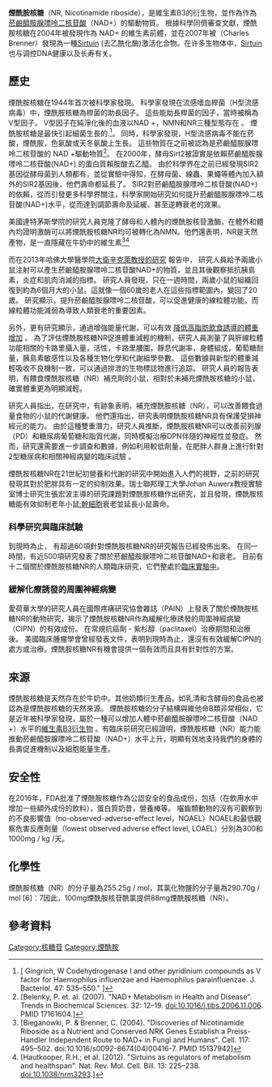 {{multiple issues|
{{citation style|time=2017-03-29T11:19:19+00:00}}
{{cleanup-jargon|time=2017-03-29T11:19:19+00:00}}
{{fansite|time=2017-03-29T11:19:19+00:00}}
{{copyedit|time=2019-04-24T00:26:23+00:00}}
{{disputed|time=2019-04-24T00:26:23+00:00}}
{{original research|time=2019-04-24T00:26:23+00:00}}
{{refimprove|time=2019-04-24T00:26:23+00:00}}
}}
'''煙酰胺核糖'''（NR, Nicotinamide riboside），是維生素B3的衍生物，並作為作為[[菸鹼醯胺腺嘌呤二核苷酸|菸鹼醯胺腺嘌呤二核苷酸]]（NAD+）的驅動物質。
根據科學同儕審查文獻，煙酰胺核糖在2004年被發現作為 NAD+ 的維生素前體，並在2007年被（Charles Brenner{{tsl|en|Charles Brenner|查爾斯·布倫納}}）發現為一種[http://www.natureasia.com/zh-cn/research/highlight/8773 Sirtuin]{{Dead link|date=2018年8月 |bot=InternetArchiveBot |fix-attempted=yes }} (去乙酰化酶)激活化合物。在许多生物体中，[http://www.natureasia.com/zh-cn/research/highlight/8773 Sirtuin]{{Dead link|date=2018年8月 |bot=InternetArchiveBot |fix-attempted=yes }}也与调控DNA健康以及长寿有关。

==歷史==
煙酰胺核糖在1944年首次被科學家發現。 科學家發現在流感嗜血桿菌（H型流感病毒）中，煙酰胺核糖為桿菌的助長因子。 這些能助長桿菌的因子，當時被稱為 V型因子。 
V型因子在純淨化後的血液以NAD +，NMN和NR三種型態存在 。 
煙酰胺核糖是最快引起細菌生長的.<ref name="test">[ Gingrich, W Codehydrogenase I and other pyridinium compounds as V factor for Haemophilus influenzae and Haemophilus parainfluenzae. J. Bacteriol. 47: 535–550." ]</ref>。 同時，科學家發現，H型流感病毒不能在菸酸，煙酰胺，色氨酸或天冬氨酸上生長。 這些物質在之前被認為是菸鹼醯胺腺嘌呤二核苷酸的 NAD +驅動物質<ref name="test2">[Belenky, P. et. al. (2007). "NAD+ Metabolism in Health and Disease". Trends in Biochemical Sciences. 32: 12–19. doi:10.1016/j.tibs.2006.11.006. PMID 17161604.]</ref>。 
在2000年，酵母Sirt2被證實是依賴菸鹼醯胺腺嘌呤二核苷酸(NAD+) 的蛋白質賴胺酸去乙醯。 
由於科學界在之前已經發現SIR2基因從酵母菌到人類都有，並從實驗中得知，在酵母菌、線蟲、果蠅等體內加入額外的SIR2基因後，他們壽命都延長了。 SIR2對菸鹼醯胺腺嘌呤二核苷酸(NAD+) 的依賴，從而引發更多科學界關注，科學家開始研究如何提升菸鹼醯胺腺嘌呤二核苷酸(NAD+)水平，從而達到調節壽命及延緩、甚至逆轉衰老的效果。 

美國達特茅斯學院的研究人員克隆了酵母和人體內的煙酰胺核苷激酶，在體外和體內均證明激酶可以將煙酰胺核糖NR均可被轉化為NMN。他們還表明，NR是天然產物，是一直隱藏在牛奶中的維生素<ref name="test3">[Bieganowki, P. & Brenner, C. (2004). "Discoveries of Nicotinamide Riboside as a Nutrient and Conserved NRK Genes Establish a Preiss-Handler Independent Route to NAD+ in Fungi and Humans". Cell. 117: 495–502. doi:10.1016/s0092-8674(04)00416-7. PMID 15137942]</ref><ref name="test4">[Hautkooper, R.H.; et al. (2012). "Sirtuins as regulators of metabolism and healthspan". Nat. Rev. Mol. Cell. Bill. 13: 225–238. doi:10.1038/nrm3293.]</ref>

而在2013年哈佛大學醫學院[https://hms.harvard.edu/news/new-reversible-cause-aging 大衛辛克萊教授的研究] {{Wayback|url=https://hms.harvard.edu/news/new-reversible-cause-aging |date=20210127165813 }}報告中， 研究人員給予兩歲小鼠注射可以產生菸鹼醯胺腺嘌呤二核苷酸NAD+的物質，並且其後觀察抵抗胰島素，炎症和肌肉消減的指標。 研究人員發現，只在一週時間，兩歲小鼠的組織回復到約為6個月大的小鼠。這就像一個60歲的老人在這些指標範圍內，變回了20歲。
研究顯示，提升菸鹼醯胺腺嘌呤二核苷酸，可以促進健康的線粒體功能。而線粒體功能減弱為導致人類衰老的重要因素。

另外，更有研究顯示，通過增強能量代謝，可以有效 [http://www.fasebj.org/content/29/1_Supplement/717.19 降低高脂肪飲食誘導的體重增加] {{Wayback|url=http://www.fasebj.org/content/29/1_Supplement/717.19 |date=20171206143642 }}。
為了評估煙酰胺核糖NR促進體重減輕的機制，研究人員測量了與肝線粒體功能相關的卡路里攝入量，活性，卡路里腰圍，靜息代謝率，身體組成，葡萄糖耐量，胰島素敏感性以及各種生物化學和代謝組學參數。 這些數據與新型的體重減輕吸收不良機制一致，可以通過排泄的生物標誌物進行追踪。 
研究人員的報告表明，有餵食煙酰胺核糖（NR）補充劑的小鼠，相對於未補充煙酰胺核糖的小鼠，確實體重更為明顯減輕。

研究人員指出，在研究中，有跡象表明，補充煙酰胺核糖（NR），可以改善餵食過量食物的小鼠的代謝健康。 他們還指出，研究表明煙酰胺核糖NR具有保護受損神經元的能力。
由於這種雙重潛力，研究人員推斷，煙酰胺核糖NR可以改善前列腺（PD）和糖尿病葡萄糖和脂質代謝，同時模擬治療DPN伴隨的神經性並發症。 
然而，研究還需要進一步調查和數據，例如利用較低劑量，在肥胖人群身上進行針對2型糖尿病和相關神經病變的臨床試驗 。

煙酰胺核糖NR在21世紀初營養和代謝的研究中開始進入人們的視野，之前的研究發現其對於肥胖具有一定的抑制效果。瑞士聯邦理工大學Johan Auwerx教授實驗室博士研究生張宏波主導的研究課題對煙酰胺核糖作出研究，並且發現，煙酰胺核糖能有效抑制老年小鼠[[:幹細胞|:幹細胞]]衰老並延長小鼠壽命。

=== 科學研究與臨床試驗===

到現時為止， 有超過60項針對煙酰胺核糖NR的研究報告已經發佈出來。 在同一時間，有近500項研究發表了關於菸鹼醯胺腺嘌呤二核苷酸NAD+和衰老。
目前有十二個關於煙酰胺核糖NR的人類臨床研究，它們整處於[https://www.clinicaltrials.gov/ct2/results/displayOpt?flds=a&flds=b&flds=i&flds=f&flds=c&flds=g&flds=n&flds=o&submit_fld_opt=on&term=nicotinamide+riboside&show_flds=Y 臨床實驗中]{{Dead link|date=2018年6月 |bot=InternetArchiveBot |fix-attempted=no }}。 
 
=== 緩解化療誘發的周圍神經病變 === 
愛荷華大學的研究人員在國際疼痛研究協會雜誌（PAIN）上發表了關於煙酰胺核糖NR的動物研究，揭示了煙酰胺核糖NR作為緩解化療誘發的周圍神經病變（CIPN）的有效成份。 
在常規抗癌劑 - 紫杉醇（paclitaxel）治療期間和治療後。 美國臨床腫瘤學會曾經發表文件，表明到現時為止，還沒有有效緩解CIPN的處方或治療。煙酰胺核糖NR有機會提供一個有效而且具有針對性的方案。 

== 來源 == 
煙酰胺核糖是天然存在於牛奶中。其他奶類衍生產品，如乳清和含酵母的食品也被認為是煙酰胺核糖的天然來源。
煙酰胺核糖的分子結構與維他命B類非常相似，它是近年被科學家發現，屬於一種可以增加人體中菸鹼醯胺腺嘌呤二核苷酸（NAD +）水平的[http://www.ctl.cornell.edu/events/ctvf12/Sauve.pdf 維生素B3衍生物] {{Wayback|url=http://www.ctl.cornell.edu/events/ctvf12/Sauve.pdf |date=20180328182250 }}。有臨床前研究已經證明，煙酰胺核糖（NR）能力能推動菸鹼醯胺腺嘌呤二核苷酸（NAD+）水平上升，明顯有效地支持我們的身體的長壽促進機制以及細胞能量生產。
 
== 安全性== 
在2016年，FDA批准了煙酰胺核糖作為公認安全的食品成份，包括{{tsl|en|Enhanced_water|能量水}}（在飲用水中增加一些額外成份的飲料），蛋白質奶昔，營養棒等。
囓齒類動物的沒有可觀察到的不良影響值（no-observed-adverse-effect level，NOAEL）NOAEL和最低觀察危害反應劑量（lowest observed adverse effect level, LOAEL）分別為300和1000mg / kg /天。 

== 化學性==  
煙酰胺核糖（NR）的分子量為255.25g / mol，其氯化物鹽的分子量為290.70g / mol [6]：7因此，100mg煙酰胺核苷酰氯提供88mg煙酰胺核糖（NR）。

==參考資料==
{{reflist}}

[[Category:核糖苷|Category:核糖苷]]
[[Category:煙酰胺|Category:煙酰胺]]